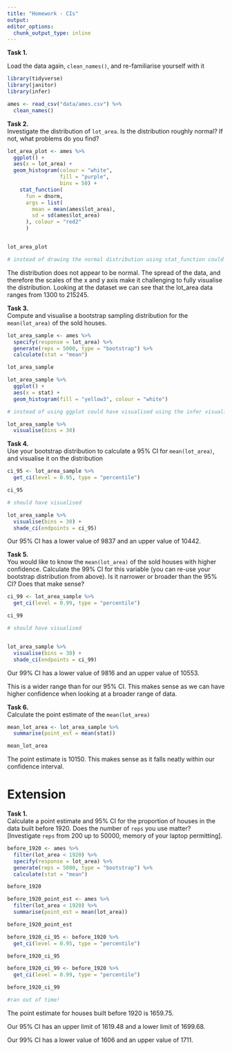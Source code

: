 ```yaml
---
title: "Homework - CIs"
output:
editor_options: 
  chunk_output_type: inline
---
```


**Task 1.**  

Load the data again, `clean_names()`, and re-familiarise yourself with it

```r

library(tidyverse)
library(janitor)
library(infer)

ames <- read_csv("data/ames.csv") %>% 
  clean_names()

```

**Task 2.**  
Investigate the distribution of `lot_area`. Is the distribution roughly normal? If not, what problems do you find?

```r

lot_area_plot <- ames %>% 
  ggplot() +
  aes(x = lot_area) +
  geom_histogram(colour = "white",
                 fill = "purple",
                 bins = 50) +
    stat_function(
      fun = dnorm,
      args = list(
        mean = mean(ames$lot_area),
        sd = sd(ames$lot_area)
      ), colour = "red2"
      )


lot_area_plot

# instead of drawing the normal distribution using stat_function could have used box plot to visualise outliers and give us a better idead of the distribution.

```

The distribution does not appear to be normal. The spread of the data, and therefore the scales of the x and y axis make it challenging to fully visualise the distribution. Looking at the dataset we can see that the lot_area data ranges from 1300 to 215245.


**Task 3.**  
Compute and visualise a bootstrap sampling distribution for the `mean(lot_area)` of the sold houses.

```r

lot_area_sample <- ames %>% 
  specify(response = lot_area) %>%  
  generate(reps = 5000, type = "bootstrap") %>%
  calculate(stat = "mean")

lot_area_sample

lot_area_sample %>% 
  ggplot() +
  aes(x = stat) +
  geom_histogram(fill = "yellow3", colour = "white")

# instead of using ggplot could have visualised using the infer visualise function:

lot_area_sample %>%
  visualise(bins = 30)

```

**Task 4.**  
Use your bootstrap distribution to calculate a $95\%$ CI for `mean(lot_area)`, and visualise it on the distribution

```r

ci_95 <- lot_area_sample %>% 
  get_ci(level = 0.95, type = "percentile")

ci_95

# should have visualised

lot_area_sample %>%
  visualise(bins = 30) +
  shade_ci(endpoints = ci_95)

```

Our 95% CI has a lower value of 9837 and an upper value of 10442.

**Task 5.**  
You would like to know the `mean(lot_area)` of the sold houses with higher confidence. Calculate the $99\%$ CI for this variable (you can re-use your bootstrap distribution from above). Is it narrower or broader than the $95\%$ CI? Does that make sense?

```r

ci_99 <- lot_area_sample %>% 
  get_ci(level = 0.99, type = "percentile")

ci_99

# should have visualised 


lot_area_sample %>%
  visualise(bins = 30) +
  shade_ci(endpoints = ci_99)

```

Our 99% CI has a lower value of 9816 and an upper value of 10553.

This is a wider range than for our 95% CI. This makes sense as we can have higher confidence when looking at a broader range of data. 


**Task 6.**  
Calculate the point estimate of the `mean(lot_area)`

```r

mean_lot_area <- lot_area_sample %>% 
  summarise(point_est = mean(stat))

mean_lot_area

```

The point estimate is 10150. This makes sense as it falls neatly within our confidence interval. 

# Extension

**Task 1.**  
Calculate a point estimate and $95\%$ CI for the proportion of houses in the data built before 1920.  Does the number of `reps` you use matter? [Investigate `reps` from $200$ up to $50000$, memory of your laptop permitting].

```r

before_1920 <- ames %>% 
  filter(lot_area < 1920) %>% 
  specify(response = lot_area) %>%
  generate(reps = 5000, type = "bootstrap") %>%
  calculate(stat = "mean")

before_1920

before_1920_point_est <- ames %>% 
  filter(lot_area < 1920) %>%
  summarise(point_est = mean(lot_area))

before_1920_point_est

before_1920_ci_95 <- before_1920 %>% 
  get_ci(level = 0.95, type = "percentile")

before_1920_ci_95

before_1920_ci_99 <- before_1920 %>% 
  get_ci(level = 0.99, type = "percentile")

before_1920_ci_99

#ran out of time! 


```
The point estimate for houses built before 1920 is 1659.75.

Our 95% CI has an upper limit of 1619.48 and a lower limit of 1699.68.

Our 99% CI has a lower value of 1606 and an upper value of 1711.










